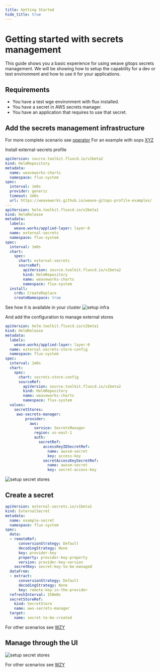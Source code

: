 ```yaml
---
title: Getting Started
hide_title: true
---
```



# Getting started with secrets management <TierLabel tiers="Enterprise" />

<AlphaWarning/>

This guide shows you a basic experience for using weave gitops secrets management.
We will be showing how to setup the capability for a dev or test environment and how to use it for your applications.

## Requirements
- You have a test wge environment with flux installed.
- You have a secret in AWS secrets manager.
- You have an application that requires to use that secret.

## Add the secrets management infrastructure

For more complete scenario see [operator](/Users/enekofb/projects/github.com/weaveworks/weave-gitops/website/docs/secrets/setup-secrets-operator.mdx)
For an example with sops [XYZ](/Users/enekofb/projects/github.com/weaveworks/weave-gitops/website/docs/secrets/setup-secrets-operator.mdx)

Install external-secrets profile

```yaml
apiVersion: source.toolkit.fluxcd.io/v1beta2
kind: HelmRepository
metadata:
  name: weaveworks-charts
  namespace: flux-system
spec:
  interval: 1m0s
  provider: generic
  timeout: 1m0s
  url: https://weaveworks.github.io/weave-gitops-profile-examples/
---
apiVersion: helm.toolkit.fluxcd.io/v2beta1
kind: HelmRelease
metadata:
  labels:
    weave.works/applied-layer: layer-0
  name: external-secrets
  namespace: flux-system
spec:
  interval: 1m0s
  chart:
    spec:
      chart: external-secrets
      sourceRef:
        apiVersion: source.toolkit.fluxcd.io/v1beta2
        kind: HelmRepository
        name: weaveworks-charts
        namespace: flux-system
  install:
    crds: CreateReplace
    createNamespace: true
```

See how it is available in your cluster
![setup infra](imgs/getting-started-setup-infra.png)

And add the configuration to manage external stores

```yaml
apiVersion: helm.toolkit.fluxcd.io/v2beta1
kind: HelmRelease
metadata:
  labels:
    weave.works/applied-layer: layer-0
  name: external-secrets-store-config
  namespace: flux-system
spec:
  interval: 1m0s
  chart:
    spec:
      chart: secrets-store-config
      sourceRef:
        apiVersion: source.toolkit.fluxcd.io/v1beta2
        kind: HelmRepository
        name: weaveworks-charts
        namespace: flux-system
  values:
    secretStores:
     aws-secrets-manager:
         provider:
           aws:
             service: SecretsManager
             region: us-east-1
             auth:
               secretRef:
                 accessKeyIDSecretRef:
                   name: awssm-secret
                   key: access-key
                 secretAccessKeySecretRef:
                   name: awssm-secret
                   key: secret-access-key
```
![setup secret stores](imgs/getting-started-setup-config.png)

## Create a secret

```yaml
apiVersion: external-secrets.io/v1beta1
kind: ExternalSecret
metadata:
  name: example-secret
  namespace: flux-system
spec:
  data:
  - remoteRef:
      conversionStrategy: Default
      decodingStrategy: None
      key: provider-key
      property: provider-key-property
      version: provider-key-version
    secretKey: secret-key-to-be-managed
  dataFrom:
  - extract:
      conversionStrategy: Default
      decodingStrategy: None
      key: remote-key-in-the-provider
  refreshInterval: 1h0m0s
  secretStoreRef:
    kind: SecretStore
    name: aws-secrets-manager
  target:
    name: secret-to-be-created
```

For other scenarios see [WZY](/Users/enekofb/projects/github.com/weaveworks/weave-gitops/website/docs/secrets/setup-secrets-operator.mdx)

## Manage through the UI


![setup secret stores](imgs/getting-started-secret.png)


For other scenarios see [WZY](/Users/enekofb/projects/github.com/weaveworks/weave-gitops/website/docs/secrets/setup-secrets-operator.mdx)




